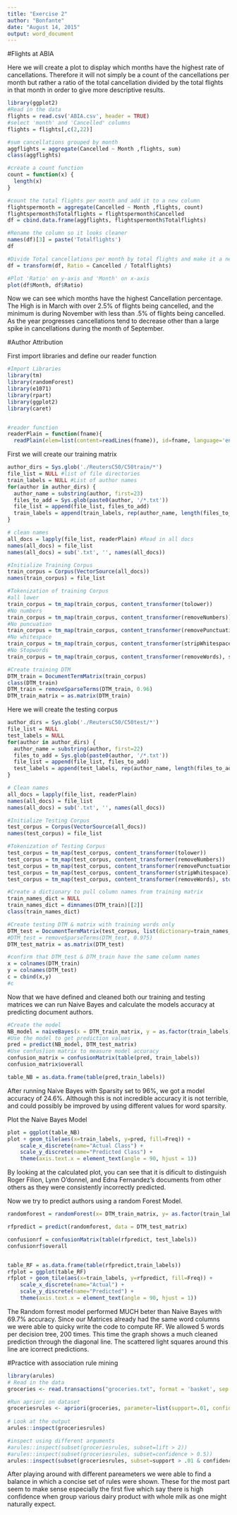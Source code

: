 ```yaml
---
title: "Exercise 2"
author: "Bonfante"
date: "August 14, 2015"
output: word_document
---
```


#Flights at ABIA

Here we will create a plot to display which months have the highest rate of cancellations.  Therefore it will not simply be a count of the cancellations per month but rather a ratio of the total cancellation divided by the total flights in that month in order to give more descriptive results.

```r
library(ggplot2)
#Read in the data
flights = read.csv('ABIA.csv', header = TRUE)
#select 'month' and 'Cancelled' columns
flights = flights[,c(2,22)]

#sum cancellations grouped by month
aggflights = aggregate(Cancelled ~ Month ,flights, sum)
class(aggflights)

#create a count function
count = function(x) {
  length(x)
}

#count the total flights per month and add it to a new column
flightspermonth = aggregate(Cancelled ~ Month ,flights, count)
flightspermonth$Totalflights = flightspermonth$Cancelled
df = cbind.data.frame(aggflights, flightspermonth$Totalflights)

#Rename the column so it looks cleaner
names(df)[3] = paste('Totalflights')
df

#Divide Total cancellations per month by total flights and make it a new column called 'Ratio'
df = transform(df, Ratio = Cancelled / Totalflights)

#Plot 'Ratio' on y-axis and 'Month' on x-axis
plot(df$Month, df$Ratio)
```
Now we can see which months have the highest Cancellation percentage. The High is in March with over 2.5% of flights being cancelled, and the minimum is during November with less than .5% of flights being cancelled. As the year progresses cancellations tend to decrease other than a large spike in cancellations during the month of September. 




#Author Attribution

First import libraries and define our reader function
```r
#Import Libraries
library(tm)
library(randomForest)
library(e1071)
library(rpart)
library(ggplot2)
library(caret)


#reader function
readerPlain = function(fname){
  readPlain(elem=list(content=readLines(fname)), id=fname, language='en') }
```

First we will create our training matrix

```r
author_dirs = Sys.glob('./ReutersC50/C50train/*')
file_list = NULL #list of file directories
train_labels = NULL #List of author names
for(author in author_dirs) {
  author_name = substring(author, first=23)
  files_to_add = Sys.glob(paste0(author, '/*.txt'))
  file_list = append(file_list, files_to_add)
  train_labels = append(train_labels, rep(author_name, length(files_to_add)))
}

# clean names
all_docs = lapply(file_list, readerPlain) #Read in all docs
names(all_docs) = file_list 
names(all_docs) = sub('.txt', '', names(all_docs))

#Initialize Training Corpus
train_corpus = Corpus(VectorSource(all_docs)) 
names(train_corpus) = file_list

#Tokenization of training Corpus
#all lower
train_corpus = tm_map(train_corpus, content_transformer(tolower))
#No numbers
train_corpus = tm_map(train_corpus, content_transformer(removeNumbers))
#No puncuation
train_corpus = tm_map(train_corpus, content_transformer(removePunctuation)) 
#No whitespace
train_corpus = tm_map(train_corpus, content_transformer(stripWhitespace)) 
#No Stopwords
train_corpus = tm_map(train_corpus, content_transformer(removeWords), stopwords("SMART"))

#Create training DTM
DTM_train = DocumentTermMatrix(train_corpus)
class(DTM_train)
DTM_train = removeSparseTerms(DTM_train, 0.96)
DTM_train_matrix = as.matrix(DTM_train)
```

Here we will create the testing corpus

```r
author_dirs = Sys.glob('./ReutersC50/C50test/*')
file_list = NULL
test_labels = NULL
for(author in author_dirs) {
  author_name = substring(author, first=22)
  files_to_add = Sys.glob(paste0(author, '/*.txt'))
  file_list = append(file_list, files_to_add)
  test_labels = append(test_labels, rep(author_name, length(files_to_add)))
}

# Clean names
all_docs = lapply(file_list, readerPlain) 
names(all_docs) = file_list
names(all_docs) = sub('.txt', '', names(all_docs))

#Initialize Testing Corpus
test_corpus = Corpus(VectorSource(all_docs))
names(test_corpus) = file_list

#Tokenization of Testing Corpus
test_corpus = tm_map(test_corpus, content_transformer(tolower)) 
test_corpus = tm_map(test_corpus, content_transformer(removeNumbers)) 
test_corpus = tm_map(test_corpus, content_transformer(removePunctuation)) 
test_corpus = tm_map(test_corpus, content_transformer(stripWhitespace)) 
test_corpus = tm_map(test_corpus, content_transformer(removeWords), stopwords("SMART"))

#Create a dictionary to pull column names from training matrix
train_names_dict = NULL
train_names_dict = dimnames(DTM_train)[[2]]
class(train_names_dict)

#Create testing DTM & matrix with training words only
DTM_test = DocumentTermMatrix(test_corpus, list(dictionary=train_names_dict))
#DTM_test = removeSparseTerms(DTM_test, 0.975)
DTM_test_matrix = as.matrix(DTM_test)

#confirm that DTM_test & DTM_train have the same column names
x = colnames(DTM_train)
y = colnames(DTM_test)
c = cbind(x,y)
#c

```

Now that we have defined and cleaned both our training and testing matrices we can run Naive Bayes and calculate the models accuracy at predicting document authors.

```r
#Create the model
NB_model = naiveBayes(x = DTM_train_matrix, y = as.factor(train_labels))
#Use the model to get prediction values
pred = predict(NB_model, DTM_test_matrix)
#Use confus]ion matrix to measure model accuracy
confusion_matrix = confusionMatrix(table(pred, train_labels))
confusion_matrix$overall

table_NB = as.data.frame(table(pred,train_labels))
```
After running Naive Bayes with Sparsity set to 96%, we got a model accuracy of 24.6%. Although this is not incredible accuracy it is not terrible, and could possibly be improved by using different values for word sparsity.

Plot the Naive Bayes Model
```r
plot = ggplot(table_NB)
plot + geom_tile(aes(x=train_labels, y=pred, fill=Freq)) + 
    scale_x_discrete(name="Actual Class") + 
    scale_y_discrete(name="Predicted Class") +
    theme(axis.text.x = element_text(angle = 90, hjust = 1))
```
By looking at the calculated plot, you can see that it is dificult to distinguish Roger Filion, Lynn O'donnel, and Edna Fernandez's documents from other others as they were consistently incorrectly predicted.

Now we try to predict authors using a random Forest Model.
```r

randomforest = randomForest(x= DTM_train_matrix, y= as.factor(train_labels), mtry = 5, ntree=200)

rfpredict = predict(randomforest, data = DTM_test_matrix)

confusionrf = confusionMatrix(table(rfpredict, test_labels))
confusionrf$overall


table_RF = as.data.frame(table(rfpredict,train_labels))
rfplot = ggplot(table_RF)
rfplot + geom_tile(aes(x=train_labels, y=rfpredict, fill=Freq)) + 
    scale_x_discrete(name="Actual") + 
    scale_y_discrete(name="Predicted") +
    theme(axis.text.x = element_text(angle = 90, hjust = 1))
```
The Random forrest model performed MUCH beter than Naive Bayes with 69.7% accuracy. Since our Matrices already had the same word columns we were able to quicky write the code to compute RF. We allowed 5 words per decision tree, 200 times. This time the graph shows a much cleaned prediction through the diagonal line. The scattered light squares around this line are icorrect predictions.


#Practice with association rule mining

```r
library(arules)
# Read in the data
groceries <- read.transactions("groceries.txt", format = 'basket', sep = ',')
```


```r
#Run apriori on dataset
groceriesrules <- apriori(groceries, parameter=list(support=.01, confidence=.5, maxlen=5))
                         
# Look at the output
arules::inspect(groceriesrules)
```

```r
#inspect using different arguments
#arules::inspect(subset(groceriesrules, subset=lift > 2))
#arules::inspect(subset(groceriesrules, subset=confidence > 0.5))
arules::inspect(subset(groceriesrules, subset=support > .01 & confidence > 0.5))
```

After playing around with different pareameters we were able to find a balance in which a concise set of rules were shown. These for the most part seem to make sense especially the first five which say there is high confidence when group various dairy product with whole milk as one might naturally expect.



